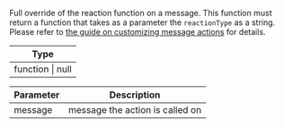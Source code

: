 Full override of the reaction function on a message.
This function must return a function that takes as a parameter the `reactionType` as a string.
Please refer to [the guide on customizing message actions](../../../../guides/message_actions_customization.mdx) for details.

| Type |
| - |
| function \| null |

| Parameter | Description |
| - | - |
| message	| message the action is called on |